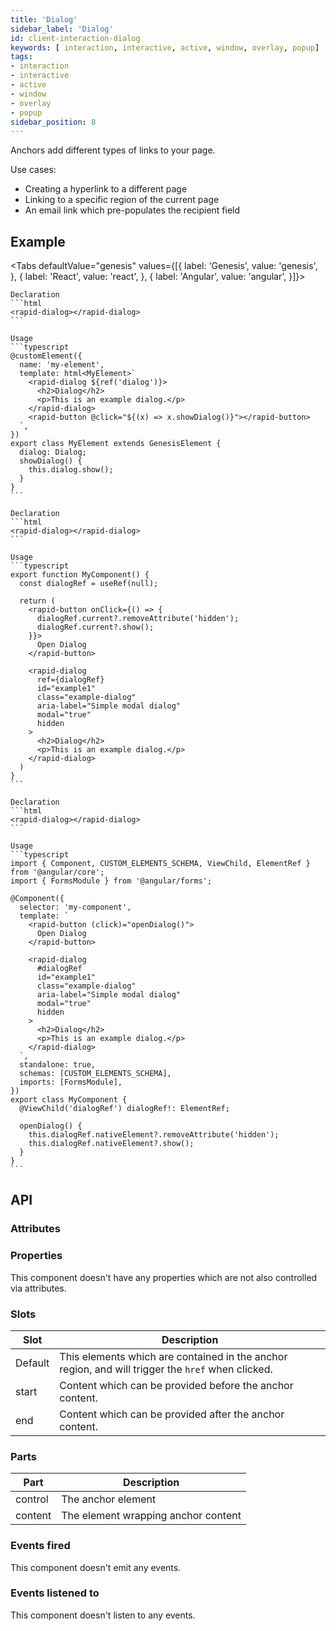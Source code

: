 ```yaml
---
title: 'Dialog'
sidebar_label: 'Dialog'
id: client-interaction-dialog
keywords: [ interaction, interactive, active, window, overlay, popup]
tags:
- interaction
- interactive
- active
- window
- overlay
- popup
sidebar_position: 8
---
```



Anchors add different types of links to your page.

Use cases:
* Creating a hyperlink to a different page
* Linking to a specific region of the current page
* An email link which pre-populates the recipient field

## Example
<DialogDemo />

<Tabs defaultValue="genesis" values={[{ label: 'Genesis', value: 'genesis', }, { label: 'React', value: 'react', }, { label: 'Angular', value: 'angular', }]}>

  <TabItem value="genesis">

    Declaration
    ```html
    <rapid-dialog></rapid-dialog>
    ```

    Usage
    ```typescript
    @customElement({
      name: 'my-element',
      template: html<MyElement>`
        <rapid-dialog ${ref('dialog')}>
          <h2>Dialog</h2>
          <p>This is an example dialog.</p>
        </rapid-dialog>
        <rapid-button @click="${(x) => x.showDialog()}"></rapid-button>
      `,
    })
    export class MyElement extends GenesisElement {
      dialog: Dialog;
      showDialog() {
        this.dialog.show();
      }
    }
    ```

  </TabItem>
  <TabItem value="react">

    Declaration
    ```html
    <rapid-dialog></rapid-dialog>
    ```

    Usage
    ```typescript
    export function MyComponent() {
      const dialogRef = useRef(null);

      return (
        <rapid-button onClick={() => {
          dialogRef.current?.removeAttribute('hidden');
          dialogRef.current?.show();
        }}>
          Open Dialog
        </rapid-button>

        <rapid-dialog
          ref={dialogRef}
          id="example1"
          class="example-dialog"
          aria-label="Simple modal dialog"
          modal="true"
          hidden
        >
          <h2>Dialog</h2>
          <p>This is an example dialog.</p>
        </rapid-dialog>
      )
    }
    ```
  </TabItem>
  <TabItem value="angular">

    Declaration
    ```html
    <rapid-dialog></rapid-dialog>
    ```

    Usage
    ```typescript
    import { Component, CUSTOM_ELEMENTS_SCHEMA, ViewChild, ElementRef } from '@angular/core';
    import { FormsModule } from '@angular/forms';

    @Component({
      selector: 'my-component',
      template: `
        <rapid-button (click)="openDialog()">
          Open Dialog
        </rapid-button>

        <rapid-dialog
          #dialogRef
          id="example1"
          class="example-dialog"
          aria-label="Simple modal dialog"
          modal="true"
          hidden
        >
          <h2>Dialog</h2>
          <p>This is an example dialog.</p>
        </rapid-dialog>
      `,
      standalone: true,
      schemas: [CUSTOM_ELEMENTS_SCHEMA],
      imports: [FormsModule],
    })
    export class MyComponent {
      @ViewChild('dialogRef') dialogRef!: ElementRef;

      openDialog() {
        this.dialogRef.nativeElement?.removeAttribute('hidden');
        this.dialogRef.nativeElement?.show();
      }
    }
    ```
  </TabItem>
</Tabs>


## API

### Attributes


### Properties

This component doesn't have any properties which are not also controlled via attributes.

### Slots

|Slot|Description|
|---|---|
|Default|This elements which are contained in the anchor region, and will trigger the `href` when clicked.|
|start|Content which can be provided before the anchor content.|
|end|Content which can be provided after the anchor content.|

### Parts

| Part | Description |
| --- | --- |
| control | The anchor element |
| content | The element wrapping anchor content

### Events fired

This component doesn't emit any events.

### Events listened to

This component doesn't listen to any events.
